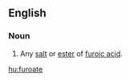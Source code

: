 ==English==

===Noun===
{{en-noun}}

# {{lb|en|organic chemistry}} Any [[salt]] or [[ester]] of [[furoic acid]].

[[hu:furoate]]